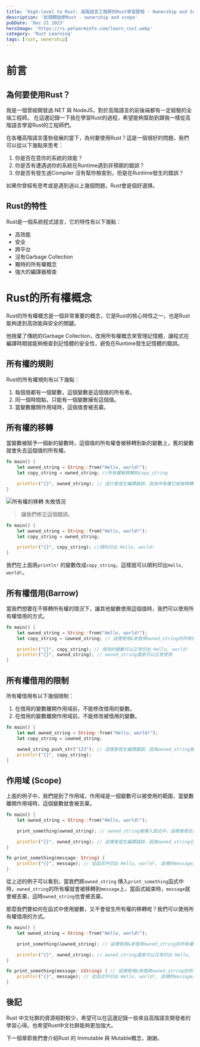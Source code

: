 ```yaml
---
title: 'High-level to Rust: 高階語言工程師的Rust學習歷程 - Ownership and Scope'
description: '從頭開始學Rust - ownership and scope'
pubDate: 'Dec 21 2023'
heroImage: 'https://rs.petwarminfo.com/learn_rust.webp'
category: 'Rust Learning'
tags: [rust, ownership]
---
```



# 前言

## 為何要使用Rust？
我是一個曾經開發過.NET 與 NodeJS，對於高階語言的前後端都有一定經驗的全端工程師。
在這邊記錄一下我在學習Rust的過程，希望能夠幫助到跟我一樣從高階語言學習Rust的工程師們。

在各種高階語言蓬勃發展的當下，為何要使用Rust？這是一個很好的問題，我們可以從以下幾點來思考：
1. 你是否在意你的系統的效能？
2. 你是否有遭遇過你的系統在Runtime遇到非預期的錯誤？
3. 你是否有發生過Compiler 沒有幫你檢查到，但是在Runtime發生的錯誤？

如果你曾經有思考或是遇到過以上幾個問題，Rust會是個好選擇。

## Rust的特性
Rust是一個系統程式語言，它的特性有以下幾點：
* 高效能
* 安全
* 跨平台
* 沒有Garbage Collection
* 獨特的所有權概念
* 強大的編譯器檢查

# Rust的所有權概念
Rust的所有權概念是一個非常重要的概念，它是Rust的核心特性之一，也是Rust能夠達到高效能與安全的關鍵。

他捨棄了傳統的Garbage Collection，改用所有權概念來管理記憶體，讓程式在編譯時期就能夠檢查到記憶體的安全性，避免在Runtime發生記憶體的錯誤。

## 所有權的規則
Rust的所有權規則有以下幾點：
1. 每個值都有一個變數，這個變數是這個值的所有者。
2. 同一個時間點，只能有一個變數擁有這個值。
3. 當變數離開作用域時，這個值會被丟棄。

## 所有權的移轉
當變數被賦予一個新的變數時，這個值的所有權會被移轉到新的變數上，舊的變數就會失去這個值的所有權。

```rust
fn main() {
    let owned_string = String::from("Hello, world!");
    let copy_string = owned_string; //所有權被移轉到copy_string

    println!("{}", owned_string); // 這行會發生編譯錯誤，因為所有權已經被移轉到copy_string
}
```

![所有權的移轉 失敗情況](https://rs.petwarminfo.com/converted/ownership_1.webp)

> 讓我們修正這個錯誤。

```rust
fn main() {
    let owned_string = String::from("Hello, world!");
    let copy_string = owned_string;

    println!("{}", copy_string); //順利印出 Hello, world!
}
```

我們在上面將`println!` 的變數改成`copy_string`，這樣就可以順利印出`Hello, world!`。

## 所有權借用(Barrow)
當我們想要在不移轉所有權的情況下，讓其他變數使用這個值時，我們可以使用所有權借用的方式。

```rust
fn main() {
    let owned_string = String::from("Hello, world!");
    let copy_string = &owned_string; // 這裡使用&來借用owned_string的所有權

    println!("{}", copy_string); // 借用的變數可以正常印出 Hello, world!
    println!("{}", owned_string); // owned_string還是可以正常使用
}
```

## 所有權借用的限制
所有權借用有以下幾個限制：
1. 在借用的變數離開作用域前，不能修改借用的變數。
2. 在借用的變數離開作用域前，不能修改被借用的變數。

```rust
fn main() {
    let mut owned_string = String::from("Hello, world!");
    let copy_string = &owned_string;

    owned_string.push_str("123"); // 這裡會發生編譯錯誤，因為owned_string被借用了
    println!("{}", copy_string);
}
```

## 作用域 (Scope)
上面的例子中，我們提到了作用域，作用域是一個變數可以被使用的範圍，當變數離開作用域時，這個變數就會被丟棄。

```rust
fn main() {
    let owned_string = String::from("Hello, world!");

    print_something(owned_string); // owned_string被傳入函式中，這裡會發生所有權的移轉, 當函式結束時，owned_string就會被丟棄

    println!("{}", owned_string); // 這裡會發生編譯錯誤，因為owned_string已經離開作用域
}

fn print_something(message: String) {
    println!("{}", message); // 從函式中印出 Hello, world!, 這裡的message是owned_string的所有者
} 
```

從上述的例子可以看到，當我們將`owned_string` 傳入`print_something`函式中時，`owned_string`的所有權就會被移轉到`message`上，當函式結束時，`message`就會被丟棄，這時`owned_string`也會被丟棄。

那麼我們要如何在函式中使用變數，又不會發生所有權的移轉呢？我們可以使用所有權借用的方式。

```rust
fn main() {
    let owned_string = String::from("Hello, world!");

    print_something(&owned_string); // 這裡使用&來借用owned_string的所有權

    println!("{}", owned_string); // owned_string還是可以正常印出 Hello, world!
}

fn print_something(message: &String) { // 這裡使用&來借用owned_string的所有權
    println!("{}", message); // 從函式中印出 Hello, world!, 這裡的message是owned_string的借用者
}
```

## 後記

Rust 中文社群的資源相對較少，希望可以在這邊記錄一些來自高階語言開發者的學習心得。也希望Rust中文社群能夠更加強大。

下一個章節我們會介紹Rust 的 Immutable 與 Mutable概念，謝謝。